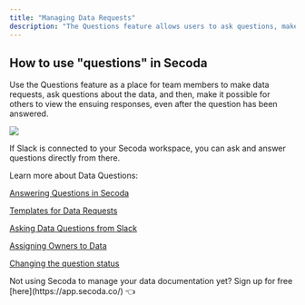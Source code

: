 ```yaml
---
title: "Managing Data Requests"
description: "The Questions feature allows users to ask questions, make data requests, and see the responses to them. You and your team can ask and answer directly from Slack if it's integrated."
---
```


## **How to use "questions" in Secoda**

Use the Questions feature as a place for team members to make data requests, ask questions about the data, and then, make it possible for others to view the ensuing responses, even after the question has been answered.

![](https://3544070331-files.gitbook.io/~/files/v0/b/gitbook-x-prod.appspot.com/o/spaces%2FqxbfBjqa19PllrcxgKxO%2Fuploads%2FiUlBj23fqKLXIN6KzloU%2FScreen%20Shot%202022-04-08%20at%2012.34.50%20PM.png?alt=media&token=2b49f4d8-c0ce-4f92-ae94-f2826fe59212)

If Slack is connected to your Secoda workspace, you can ask and answer questions directly from there.

Learn more about Data Questions:

[Answering Questions in Secoda](/features/data-requests/answering-questions)

[Templates for Data Requests](/features/data-requests/templates)

[Asking Data Questions from Slack](/features/data-requests/asking-questions-from-slack)

[Assigning Owners to Data](/features/data-requests/assigning-ownership)

[Changing the question status](/features/data-requests/question-status)

<Note>
  Not using Secoda to manage your data documentation yet? Sign up for free
  [here](https://app.secoda.co/) 👈
</Note>
